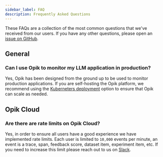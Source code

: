 ```yaml
---
sidebar_label: FAQ
description: Frequently Asked Questions
---
```


These FAQs are a collection of the most common questions that we've received from our users. If you have any other questions, please open an [issue on GitHub](https://github.com/comet-opik/opik/issues).

## General

### Can I use Opik to monitor my LLM application in production?

Yes, Opik has been designed from the ground up to be used to monitor production applications. If you are self-hosting the
Opik platform, we recommend using the [Kuberneters deployment](/self-host/overview.md) option to ensure that Opik can scale as needed.

## Opik Cloud

### Are there are rate limits on Opik Cloud?

Yes, in order to ensure all users have a good experience we have implemented rate limits. Each user is limited to `10,000` events per minute, an event is a trace, span, feedback score, dataset item, experiment item, etc. If you need to increase this limit please reach out to us on [Slack](https://chat.comet.com).
